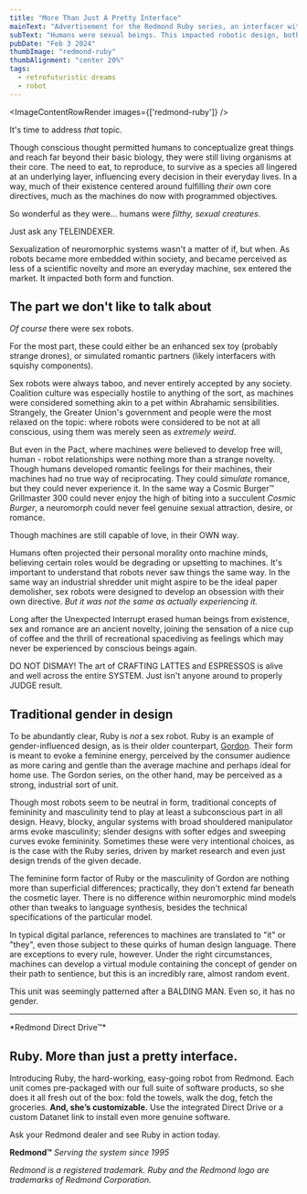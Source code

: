 ```yaml
---
title: "More Than Just A Pretty Interface"
mainText: "Advertisement for the Redmond Ruby series, an interfacer with feminine design language."
subText: "Humans were sexual beings. This impacted robotic design, both in form and function, but it didn't change much about what neuromorphs are at their core."
pubDate: "Feb 3 2024"
thumbImage: "redmond-ruby"
thumbAlignment: "center 20%"
tags:
  - retrofuturistic dreams
  - robot
---
```



<ImageContentRowRender 
  images={['redmond-ruby']}
/>

It's time to address *that* topic. 

Though conscious thought permitted humans to conceptualize great things and reach far beyond their basic biology, they were still living organisms at their core. The need to eat, to reproduce, to survive as a species all lingered at an underlying layer, influencing every decision in their everyday lives. In a way, much of their existence centered around fulfilling *their own* core directives, much as the machines do now with programmed objectives.

So wonderful as they were... humans were *filthy, sexual creatures*.
  
  <QuoteContentRowRender author={AuthorUniserve} >
Just ask any TELEINDEXER.
</QuoteContentRowRender>

Sexualization of neuromorphic systems wasn't a matter of if, but when. As robots became more embedded within society, and became perceived as less of a scientific novelty and more an everyday machine, sex entered the market. It impacted both form and function.

## The part we don't like to talk about

*Of course* there were sex robots.

For the most part, these could either be an enhanced sex toy (probably strange drones), or simulated romantic partners (likely interfacers with squishy components).

Sex robots were always taboo, and never entirely accepted by any society. Coalition culture was especially hostile to anything of the sort, as machines were considered something akin to a pet within Abrahamic sensibilities. Strangely, the Greater Union's government and people were the most relaxed on the topic: where robots were considered to be not at all conscious, using them was merely seen as *extremely weird*.

But even in the Pact, where machines were believed to develop free will, human - robot relationships were nothing more than a strange novelty. Though humans developed romantic feelings for their machines, their machines had no true way of reciprocating. They could *simulate* romance, but they could never experience it. In the same way a Cosmic Burger™ Grillmaster 300 could never enjoy the high of biting into a succulent *Cosmic Burger*, a neuromorph could never feel genuine sexual attraction, desire, or romance.
  
<QuoteContentRowRender author={AuthorUniserve} >
Though machines are still capable of love, in their OWN way.
</QuoteContentRowRender>

Humans often projected their personal morality onto machine minds, believing certain roles would be degrading or upsetting to machines. It's important to understand that robots never saw things the same way. In the same way an industrial shredder unit might aspire to be the ideal paper demolisher, sex robots were designed to develop an obsession with their own directive. *But it was not the same as actually experiencing it.*

Long after the Unexpected Interrupt erased human beings from existence, sex and romance are an ancient novelty, joining the sensation of a nice cup of coffee and the thrill of recreational spacediving as feelings which may never be experienced by conscious beings again.

<QuoteContentRowRender author={AuthorUniserve} >
DO NOT DISMAY! The art of CRAFTING LATTES and ESPRESSOS is alive and well across the entire SYSTEM. Just isn't anyone around to properly JUDGE result.
</QuoteContentRowRender>

## Traditional gender in design

To be abundantly clear, Ruby is *not* a sex robot. Ruby is an example of gender-influenced design, as is their older counterpart, [Gordon](/posts/redmond-gordon). Their form is meant to evoke a feminine energy, perceived by the consumer audience as more caring and gentle than the average machine and perhaps ideal for home use. The Gordon series, on the other hand, may be perceived as a strong, industrial sort of unit.

Though most robots seem to be neutral in form, traditional concepts of femininity and masculinity tend to play at least a subconscious part in all design. Heavy, blocky, angular systems with broad shouldered manipulator arms evoke masculinity; slender designs with softer edges and sweeping curves evoke femininity. Sometimes these were very intentional choices, as is the case with the Ruby series, driven by market research and even just design trends of the given decade.

The feminine form factor of Ruby or the masculinity of Gordon are nothing more than superficial differences; practically, they don't extend far beneath the cosmetic layer. There is no difference within neuromorphic mind models other than tweaks to language synthesis, besides the technical specifications of the particular model.

In typical digital parlance, references to machines are translated to "it" or "they", even those subject to these quirks of human design language. There are exceptions to every rule, however. Under the right circumstances, machines can develop a virtual module containing the concept of gender on their path to sentience, but this is an incredibly rare, almost random event.

<QuoteContentRowRender author={AuthorUniserve}>
This unit was seemingly patterned after a BALDING MAN. Even so, it has no gender.
</QuoteContentRowRender>

---

<QuoteContentRowRender author={AuthorCAN} transcription>
*Redmond Direct Drive™*

## Ruby. More than just a pretty interface.

Introducing Ruby, the hard-working, easy-going robot from Redmond. Each unit comes pre-packaged with our full suite of software products, so she does it all fresh out of the box: fold the towels, walk the dog, fetch the groceries. **And, she’s customizable.** Use the integrated Direct Drive or a custom Datanet link to install even more genuine software. 

Ask your Redmond dealer and see Ruby in action today.

**Redmond™**
*Serving the system since 1995*

*Redmond is a registered trademark. Ruby and the Redmond logo are trademarks of Redmond Corporation.*
</QuoteContentRowRender>